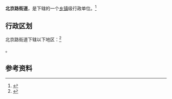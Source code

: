 {{中国乡级行政区|62/03/02/003/000}}

'''北京路街道'''，是{{PRC admin/fullname|62/03/02/003/000|3}}下辖的一个[[乡镇|乡镇]]级行政单位。<ref>{{PRC admin/ref sgc|{{PRC admin/parent|62/03/02/003/000}}}}</ref>

== 行政区划 ==

北京路街道下辖以下地区：<ref>{{PRC admin/ref sgc|62/03/02/003/000}}</ref>

{{PRC admin/children|62/03/02/003/000}}。

== 参考资料 ==

{{reflist}}

{{行政区划小作品}}
{{PRC admin/navcat|62/03/02/003/000}}